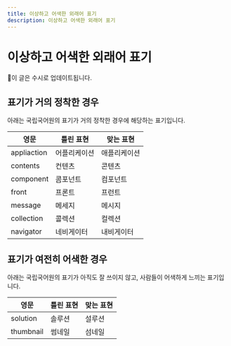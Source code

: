 ```yaml
---
title: 이상하고 어색한 외래어 표기
description: 이상하고 어색한 외래어 표기
---
```



# 이상하고 어색한 외래어 표기

<Callout type="info" emoji="💡">
   이 글은 수시로 업데이트됩니다.
</Callout>

## 표기가 거의 정착한 경우
아래는 국립국어원의 표기가 거의 정착한 경우에 해당하는 표기입니다. 

| 영문          | 틀린 표현  | 맞는 표현  |
|-------------|--------|--------|
| appliaction | 어플리케이션 | 애플리케이션 |
| contents    | 컨텐츠    | 콘텐츠    |
| component   | 콤포넌트   | 컴포넌트   |
| front       | 프론트    | 프런트    |
| message     | 메세지    | 메시지    |
| collection  | 콜렉션    | 컬렉션    |
| navigator   | 네비게이터  | 내비게이터  |


## 표기가 여전히 어색한 경우
아래는 국립국어원의 표기가 아직도 잘 쓰이지 않고, 사람들이 어색하게 느끼는 표기입니다.

| 영문        | 틀린 표현 | 맞는 표현 |
|-----------|-------|-------|
| solution  | 솔루션   | 설루션   |
| thumbnail | 썸네일   | 섬네일   |


